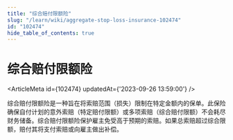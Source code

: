 ```yaml
---
title: "综合赔付限额险"
slug: "/learn/wiki/aggregate-stop-loss-insurance-102474"
id: "102474"
hide_table_of_contents: true
---
```



# 综合赔付限额险

<ArticleMeta id={102474} updatedAt={'2023-09-26 13:59:00'} />
<div className='border-solid border-b border-t-0 my-4 border-[var(--ifm-color-gray-300)]' />

综合赔付限额险是一种旨在将索赔范围（损失）限制在特定金额内的保单。此保险确保自付计划的意外索赔（特定赔付限额）或多项索赔（综合赔付限额）不会耗尽财务储备。综合赔付限额险保护雇主免受高于预期的索赔。如果总索赔超过综合限额，赔付其将支付索赔或向雇主做出补偿。
